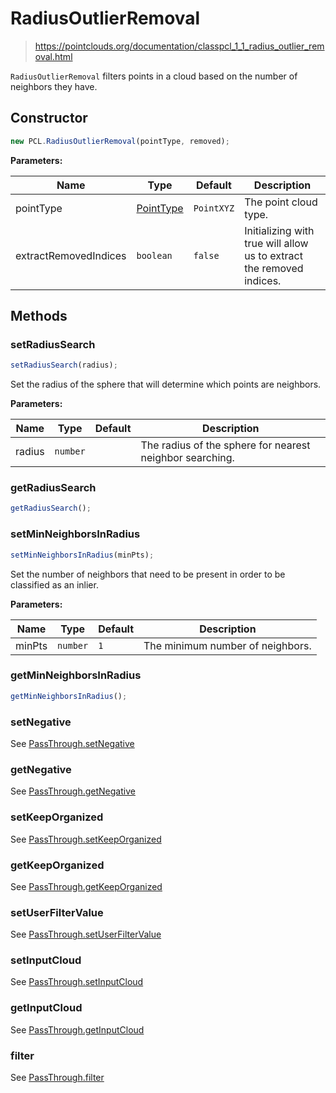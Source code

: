 # RadiusOutlierRemoval

> https://pointclouds.org/documentation/classpcl_1_1_radius_outlier_removal.html

`RadiusOutlierRemoval` filters points in a cloud based on the number of neighbors they have.

## Constructor

```ts
new PCL.RadiusOutlierRemoval(pointType, removed);
```

**Parameters:**

| Name                  | Type                                              | Default    | Description                                                          |
| --------------------- | ------------------------------------------------- | ---------- | -------------------------------------------------------------------- |
| pointType             | [PointType](/docs/api/basic-structures#pointtype) | `PointXYZ` | The point cloud type.                                                |
| extractRemovedIndices | `boolean`                                         | `false`    | Initializing with true will allow us to extract the removed indices. |

## Methods

### setRadiusSearch

```ts
setRadiusSearch(radius);
```

Set the radius of the sphere that will determine which points are neighbors.

**Parameters:**

| Name   | Type     | Default | Description                                              |
| ------ | -------- | ------- | -------------------------------------------------------- |
| radius | `number` |         | The radius of the sphere for nearest neighbor searching. |

### getRadiusSearch

```ts
getRadiusSearch();
```

### setMinNeighborsInRadius

```ts
setMinNeighborsInRadius(minPts);
```

Set the number of neighbors that need to be present in order to be classified as an inlier.

**Parameters:**

| Name   | Type     | Default | Description                      |
| ------ | -------- | ------- | -------------------------------- |
| minPts | `number` | `1`     | The minimum number of neighbors. |

### getMinNeighborsInRadius

```ts
getMinNeighborsInRadius();
```

### setNegative

See [PassThrough.setNegative](/docs/api/filters/pass-through#setnegative)

### getNegative

See [PassThrough.getNegative](/docs/api/filters/pass-through#getnegative)

### setKeepOrganized

See [PassThrough.setKeepOrganized](/docs/api/filters/pass-through#setkeeporganized)

### getKeepOrganized

See [PassThrough.getKeepOrganized](/docs/api/filters/pass-through#getkeeporganized)

### setUserFilterValue

See [PassThrough.setUserFilterValue](/docs/api/filters/pass-through#setuserfiltervalue)

### setInputCloud

See [PassThrough.setInputCloud](/docs/api/filters/pass-through#setinputcloud)

### getInputCloud

See [PassThrough.getInputCloud](/docs/api/filters/pass-through#getinputcloud)

### filter

See [PassThrough.filter](/docs/api/filters/pass-through#filter)
